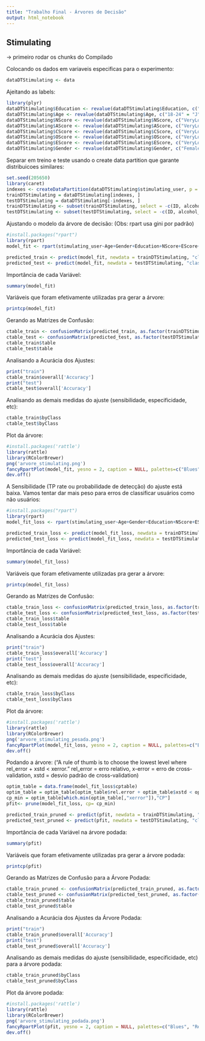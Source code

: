 ```yaml
---
title: "Trabalho Final - Árvores de Decisão"
output: html_notebook
---
```


## Stimulating

-> primeiro rodar os chunks do Compilado

Colocando os dados em variaveis especificas para o experimento:

```r
dataDTStimulating <- data
```

Ajeitando as labels:
```r
library(plyr)
dataDTStimulating$Education <- revalue(dataDTStimulating$Education, c("Doctorate degree"="Ddg", "Left school at 16 years"="LS16", "Left school at 17 years"="LS17", "Left school at 18 years"="LS18", "Left school before 16 years"="LS<16", "Masters degree" = "Mdg", "Professional certificate/ diploma"="Pct", "Some college or university, no certificate or degree"="Uwodg", "University degree"="Udg"))
dataDTStimulating$Age <- revalue(dataDTStimulating$Age, c("18-24" = "J","25-34" = "A1", "35-44" = "A2", "45-54" = "MI1", "55-64" = "MI2", "65+" = "I"))
dataDTStimulating$NScore <- revalue(dataDTStimulating$NScore, c("VeryLow" = "VL", "Low" = "L", "Average" = "A", "High" = "H", "VeryHigh" = "H"))
dataDTStimulating$AScore <- revalue(dataDTStimulating$AScore, c("VeryLow" = "VL", "Low" = "L", "Average" = "A", "High" = "H", "VeryHigh" = "H"))
dataDTStimulating$CScore <- revalue(dataDTStimulating$CScore, c("VeryLow" = "VL", "Low" = "L", "Average" = "A", "High" = "H", "VeryHigh" = "H"))
dataDTStimulating$OScore <- revalue(dataDTStimulating$OScore, c("VeryLow" = "VL", "Low" = "L", "Average" = "A", "High" = "H", "VeryHigh" = "H"))
dataDTStimulating$EScore <- revalue(dataDTStimulating$EScore, c("VeryLow" = "VL", "Low" = "L", "Average" = "A", "High" = "H", "VeryHigh" = "H"))
dataDTStimulating$Gender <- revalue(dataDTStimulating$Gender, c("Female" = "F", "Male" = "M"))

```

Separar em treino e teste usando o create data partition que garante distribuicoes similares:

```r
set.seed(205650)
library(caret)
indexes <- createDataPartition(dataDTStimulating$stimulating_user, p = 0.85, list = FALSE)
trainDTStimulating = dataDTStimulating[indexes, ]
testDTStimulating = dataDTStimulating[-indexes, ]
trainDTStimulating <- subset(trainDTStimulating, select = -c(ID, alcohol_user, ecstasy_user, cannabis_user))
testDTStimulating <- subset(testDTStimulating, select = -c(ID, alcohol_user, ecstasy_user, cannabis_user))

```

Ajustando o modelo da árvore de decisão:
(Obs: rpart usa gini por padrão)
```r
#install.packages("rpart")
library(rpart)
model_fit <- rpart(stimulating_user~Age+Gender+Education+NScore+EScore+OScore+AScore+CScore, data = trainDTStimulating, method = "class", control = list(minsplit = 20))

predicted_train <- predict(model_fit, newdata = trainDTStimulating, "class")
predicted_test <- predict(model_fit, newdata = testDTStimulating, "class")

```

Importância de cada Variável:
```r
summary(model_fit)
```

Variáveis que foram efetivamente utilizadas pra gerar a árvore:
```r
printcp(model_fit)
```

Gerando as Matrizes de Confusão:

```r
ctable_train <- confusionMatrix(predicted_train, as.factor(trainDTStimulating$stimulating_user), positive = "1")
ctable_test <- confusionMatrix(predicted_test, as.factor(testDTStimulating$stimulating_user), positive = "1")
ctable_train$table
ctable_test$table

```

Analisando a Acurácia dos Ajustes:

```r
print("train")
ctable_train$overall['Accuracy']
print("test")
ctable_test$overall['Accuracy']

```

Analisando as demais medidas do ajuste (sensibilidade, especificidade, etc):

```r
ctable_train$byClass
ctable_test$byClass
```

Plot da árvore:

```r
#install.packages('rattle')
library(rattle)
library(RColorBrewer)
png('arvore_stimulating.png')
fancyRpartPlot(model_fit, yesno = 2, caption = NULL, palettes=c("Blues", "Reds"))
dev.off()
```

A Sensibilidade (TP rate ou probabilidade de detecção) do ajuste está baixa. Vamos tentar dar mais peso para erros de classificar usuários como não usuários:

```r
#install.packages("rpart")
library(rpart)
model_fit_loss <- rpart(stimulating_user~Age+Gender+Education+NScore+EScore+OScore+AScore+CScore, data = trainDTStimulating, method = "class", control = list(minsplit = 20), parms = list(loss=matrix(c(0,1,2,0), byrow=TRUE, nrow=2)))

predicted_train_loss <- predict(model_fit_loss, newdata = trainDTStimulating, "class")
predicted_test_loss <- predict(model_fit_loss, newdata = testDTStimulating, "class")

```

Importância de cada Variável:

```r
summary(model_fit_loss)
```

Variáveis que foram efetivamente utilizadas pra gerar a árvore:

```r
printcp(model_fit_loss)
```

Gerando as Matrizes de Confusão:

```r
ctable_train_loss <- confusionMatrix(predicted_train_loss, as.factor(trainDTStimulating$stimulating_user), positive = "1")
ctable_test_loss <- confusionMatrix(predicted_test_loss, as.factor(testDTStimulating$stimulating_user), positive = "1")
ctable_train_loss$table
ctable_test_loss$table

```

Analisando a Acurácia dos Ajustes:

```r
print("train")
ctable_train_loss$overall['Accuracy']
print("test")
ctable_test_loss$overall['Accuracy']

```

Analisando as demais medidas do ajuste (sensibilidade, especificidade, etc):

```r
ctable_train_loss$byClass
ctable_test_loss$byClass
```

Plot da árvore:

```r
#install.packages('rattle')
library(rattle)
library(RColorBrewer)
png('arvore_stimulating_pesada.png')
fancyRpartPlot(model_fit_loss, yesno = 2, caption = NULL, palettes=c("Blues", "Reds"))
dev.off()
```

Podando a árvore:
("A rule of thumb is to choose the lowest level where rel_error + xstd < xerror." rel_error = erro relativo, x-error = erro de cross-validation, xstd = desvio padrão de cross-validation)

```r
optim_table = data.frame(model_fit_loss$cptable)
optim_table = optim_table[optim_table$rel.error + optim_table$xstd < optim_table$xerror, ]
cp_min = optim_table[which.min(optim_table[,"xerror"]),"CP"]
pfit<- prune(model_fit_loss, cp= cp_min)

predicted_train_pruned <- predict(pfit, newdata = trainDTStimulating, "class")
predicted_test_pruned <- predict(pfit, newdata = testDTStimulating, "class")

```

Importância de cada Variável na árvore podada:
```r
summary(pfit)
```

Variáveis que foram efetivamente utilizadas pra gerar a árvore podada:

```r
printcp(pfit)
```

Gerando as Matrizes de Confusão para a Árvore Podada:

```r
ctable_train_pruned <- confusionMatrix(predicted_train_pruned, as.factor(trainDTStimulating$stimulating_user), positive = "1")
ctable_test_pruned <- confusionMatrix(predicted_test_pruned, as.factor(testDTStimulating$stimulating_user), positive = "1")
ctable_train_pruned$table
ctable_test_pruned$table

```

Analisando a Acurácia dos Ajustes da Árvore Podada:

```r
print("train")
ctable_train_pruned$overall['Accuracy']
print("test")
ctable_test_pruned$overall['Accuracy']

```

Analisando as demais medidas do ajuste (sensibilidade, especificidade, etc) para a árvore podada:

```r
ctable_train_pruned$byClass
ctable_test_pruned$byClass
```

Plot da árvore podada:

```r
#install.packages('rattle')
library(rattle)
library(RColorBrewer)
png('arvore_stimulating_podada.png')
fancyRpartPlot(pfit, yesno = 2, caption = NULL, palettes=c("Blues", "Reds"))
dev.off()
```
